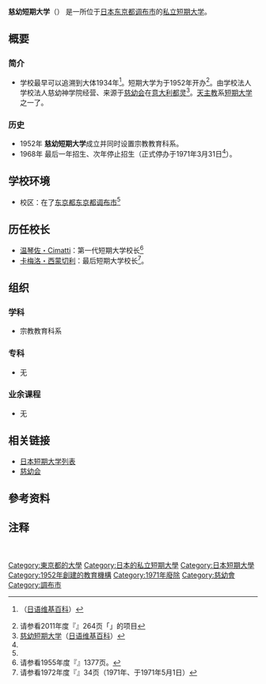 {{大学(日本) 
| 国=日本
| 大学名=慈幼短期大学
| ふりがな=されじおたんきだいがく
| 英称=
| 画像=
| 图像大小=
| 画像説明=
| 大学设置年=1952年
| 创立年=1934年
| 学校种別=私立
| 设置者=学校法人慈幼神学院
| 本部所在地=[[东京都|东京都]][[调布市|调布市]]富士见町3-3-12<ref group="注" name="本部所在地">现在调布慈幼[[隐修院|隐修院]]之一部分。</ref>
| キャンパス={{JPN}}<br/>[[东京都|东京都]][[调布市|调布市]]
| 学部=宗教教育科系
| 研究科=
| 大学の略称=
| 网站=
}}
{{Portal|大學|Nuvola apps file-manager.png}}
'''慈幼短期大学'''（{{jpn|j=サレジオ短期大学|hg=されじおたんきだいがく|rm=Salesio Tanki Daigaku|f=t}}）<!--，简称'''**短'''（**たん）<ref name="简称">[http://www.** **短期大学]{{ja}}201*年**月**日阅览。</ref>，**-->是一所位于[[日本|日本]][[东京都|东京都]][[调布市|调布市]]的[[私立大學|私立]][[短期大学|短期大学]]。

== 概要 ==
=== 简介 ===
* 学校最早可以追溯到大体1934年<ref name="短期大学日语维基百科#沿革">{{tsl|ja|サレジオ短期大学#沿革|}}（[[日語維基百科|日语维基百科]]）</ref>。短期大学为于1952年开办<ref name="全国短期大学高等専门学校一覧2011">请参看2011年度『{{tsl|ja|全国短期大学高等専門学校一覧|}}』264页「{{lang|ja|サレジオ短期大学}}」的项目{{ja}}</ref>。由学校法人学校法人慈幼神学院经营、来源于[[慈幼會|慈幼会]]在[[意大利|意大利]][[都灵|都灵]]<ref name="短期大学日语维基百科#学風および特色">[[慈幼短期大学|慈幼短期大学]]（[[日語維基百科|日语维基百科]]）</ref>。[[天主教|天主教]]系[[短期大学|短期大学]]之一了。

=== 历史 ===
* 1952年 '''慈幼短期大学'''成立并同时设置宗教教育科系。
* 1968年 最后一年招生、次年停止招生（正式停办于1971年3月31日<ref name="全国短期大学高等専门学校一覧2011"/>）。

<!--=== 宪章 ===
* 请参看[http://www.** **短期大学的标志] {{ja}} 20**年**月**日阅览。

=== 教育与研究===
==== 博雅教育====
**短期大学部**
==== 诺贝尔奖====
**
==== 与国内外的比较 ====
**-->
== 学校环境==
* 校区：在了[[东京都|东京都]][[东京都|东京都]][[调布市|调布市]]<ref group="注" name="本部所在地"/>
== 历任校长 ==
* [[温琴佐・Cimatti|温琴佐・Cimatti]]：第一代短期大学校长<ref name="全国学校総覧1955">请参看1955年度『{{tsl|ja|全国学校総覧|}}』1377页。</ref>
* [[卡梅洛・西蒙切利|卡梅洛・西蒙切利]]：最后短期大学校长<ref name="全国学校総覧1972">请参看1972年度『{{tsl|ja|全国学校総覧|}}』34页（1971年、于1971年5月1日）{{ja}}</ref>。
<!--== 著名人和有关人员 ==
* [[**|**]]：**-->

== 组织 ==
=== 学科 ===
* 宗教教育科系
=== 专科 ===
* 无
=== 业余课程 ===
* 无
<!--=== 附属学校 ===
* 
=== 附属机关 ===
* [[图书馆|图书馆]] <ref name="图书馆">[http://www.** **短期大学附属图书馆]{{Dead link|date=2019年4月 |bot=InternetArchiveBot |fix-attempted=yes }}{{ja}}20**年**月**日阅览。</ref>
== 知名校友 ==
* [[**|**]]：**-->

== 相关链接 ==
* [[日本短期大学列表|日本短期大学列表]]
* [[慈幼會|慈幼会]]

<!--== 外部链接 ==
-->
== 參考资料 ==
{{reflist}}

== 注释 ==
{{reflist|group="注"}}　

{{DEFAULTSORT:cí yòu duǎn qī dà xué}}
[[Category:東京都的大學|Category:東京都的大學]]
[[Category:日本的私立短期大學|Category:日本的私立短期大學]]
[[Category:日本短期大學|Category:日本短期大學]]
[[Category:1952年創建的教育機構|Category:1952年創建的教育機構]]
[[Category:1971年廢除|Category:1971年廢除]]
[[Category:慈幼會|Category:慈幼會]]
[[Category:調布市|Category:調布市]]